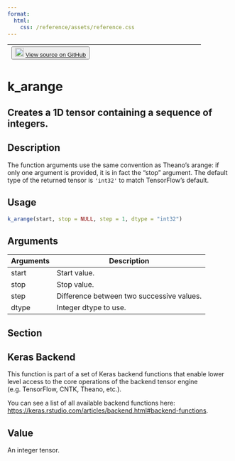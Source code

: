 ```yaml
---
format:
  html:
    css: /reference/assets/reference.css
---
```


| <button class="button"> ![](/reference/assets/GitHub-Mark-32px.png){width="20"} [View source on GitHub](https://github.com/rstudio/keras//blob/main/R/backend.R#L98) </button> |
|:------------------------------:|:--------------------------------------:|

# k_arange

## Creates a 1D tensor containing a sequence of integers.

## Description
The function arguments use the same convention as Theano's arange: if only one argument is provided, it is in fact the "stop" argument. The default type of the returned tensor is `'int32'` to match TensorFlow's default. 


## Usage
```r
k_arange(start, stop = NULL, step = 1, dtype = "int32") 
```

## Arguments
|Arguments|Description|
|---|---|
| start | Start value. |
| stop | Stop value. |
| step | Difference between two successive values. |
| dtype | Integer dtype to use. |


## Section

## Keras Backend

This function is part of a set of Keras backend functions that enable lower level access to the core operations of the backend tensor engine (e.g. TensorFlow, CNTK, Theano, etc.). 

You can see a list of all available backend functions here: [https://keras.rstudio.com/articles/backend.html#backend-functions](https://keras.rstudio.com/articles/backend.html#backend-functions). 

## Value
An integer tensor. 




